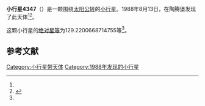 {{Infobox planet
| bgcolour = #FFFFC0
| name = 4347 Reger
| symbol = 
| image = 
| caption = 
| discovery = yes
| discovery_ref = 
| discoverer = {{link-en|佛蒙特·伯根|Freimut Börngen}}
| discovery_site = [[陶腾堡|陶腾堡]] 
| discovered = 1988年8月13日
| designations = yes
| mp_name = 
| named_after = 
| alt_names = 1988 PK2/ 1978 TP9 / 1983 VH / 1984 YL / 1986 EG1
| mp_category = [[主带小行星|主带小行星]]
| orbit_ref = <ref name="a">[http://ssd.jpl.nasa.gov/sbdb.cgi?sstr=4347 4347 Reger] {{Wayback|url=http://ssd.jpl.nasa.gov/sbdb.cgi?sstr=4347 |date=20201124004857 }}，小行星數據庫瀏覽器（JPL Small-Body Database Browser）－[[美国国家航空航天局|美国国家航空航天局]]喷气推进实验室</ref>
| epoch = 2456400.5 (2013年4月18日更新)
| aphelion = {{convert|3.252297840076736|AU|km|3|abbr=on|lk=out}}
| perihelion = {{convert|2.850936063585082|AU|km|3|abbr=on}}
| semimajor = {{convert|3.051616951830909|AU|km|3|abbr=on}}
| eccentricity = 0.065762149
| period = 1947.123306 [[日|日]]<br />5.33[[儒略年|儒略年]]
| avg_speed = 
| inclination = .5563311545477571
| asc_node = 88.60013092994728
| mean_anomaly = 
| arg_peri = 129.2200668714755
| satellites = 
| physical_characteristics = yes
| dimensions = 
| mass = 
| density = 
| surface_grav = 
| escape_velocity = 
| sidereal_day = 
| axial_tilt = 
| pole_ecliptic_lat = 
| pole_ecliptic_lon = 
| albedo = 
| temperatures= 
| temp_name1 = 
| mean_temp_1 = 
| max_temp_1 = 
| temp_name2 = 
| max_temp_2 = 
| spectral_type = 
| abs_magnitude = 129.2200668714755
}}

'''小行星4347'''（{{lang-en|4347 Reger}}）是一颗围绕[[太阳|太阳]][[公转|公转]]的[[小行星|小行星]]。1988年8月13日，{{link-en|佛蒙特·伯根|Freimut Börngen}}在陶腾堡发现了此天体<ref name="a" /><ref>{{cite news|title=小行星列表|url=http://cfa-www.harvard.edu/iau/lists/NumberedMPs.txt|accessdate=2013-07-08|newspaper=哈佛大学|archive-date=2008-05-17|archive-url=https://web.archive.org/web/20080517010638/http://cfa-www.harvard.edu/iau/lists/NumberedMPs.txt|dead-url=no}}</ref>。

这颗小行星的[[绝对星等|绝对星等]]为129.2200668714755等<ref name="a" />。

==参考文献==
{{reflist}}
{{Minor Planet Number|[[小行星4346|小行星4346]]|[[小行星4348|小行星4348]]}}

{{小天体}}

[[Category:小行星带天体|Category:小行星带天体]]
[[Category:1988年发现的小行星|Category:1988年发现的小行星]]

{{asteroid-stub}}